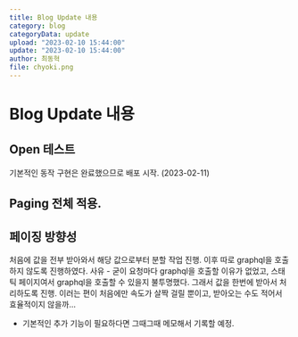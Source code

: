 ```yaml
---
title: Blog Update 내용
category: blog
categoryData: update
upload: "2023-02-10 15:44:00"
update: "2023-02-10 15:44:00"
author: 최동혁
file: chyoki.png
---
```


# Blog Update 내용

## Open 테스트

기본적인 동작 구현은 완료했으므로 배포 시작. (2023-02-11)

## Paging 전체 적용.

## 페이징 방향성

처음에 값을 전부 받아와서 해당 값으로부터 분할 작업 진행. 이후 따로 graphql을 호출하지 않도록 진행하였다.
사유 - 굳이 요청마다 graphql을 호출할 이유가 없었고, 스태틱 페이지여서 graphql을 호출할 수 있을지 불투명했다.
그래서 값을 한번에 받아서 처리하도록 진행.
이러는 편이 처음에만 속도가 살짝 걸릴 뿐이고, 받아오는 수도 적어서 효율적이지 않을까...

- 기본적인 추가 기능이 필요하다면 그때그때 메모해서 기록할 예정.
